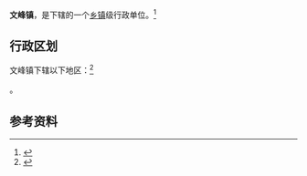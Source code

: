 {{multiple issues|
{{expand|time=2013-03-22T17:09:13+00:00}}
{{expert|time=2013-03-22T17:09:13+00:00}}
{{trivia|time=2013-03-22T17:09:13+00:00}}
}}
{{中国乡级行政区|62/11/22/101/000}}

'''文峰镇'''，是{{PRC admin/fullname|62/11/22/101/000|3}}下辖的一个[[乡镇|乡镇]]级行政单位。<ref>{{PRC admin/ref sgc|{{PRC admin/parent|62/11/22/101/000}}}}</ref>

== 行政区划 ==

文峰镇下辖以下地区：<ref>{{PRC admin/ref sgc|62/11/22/101/000}}</ref>

{{PRC admin/children|62/11/22/101/000}}。

== 参考资料 ==

{{reflist}}

{{行政区划小作品}}
{{PRC admin/navcat|62/11/22/101/000}}
